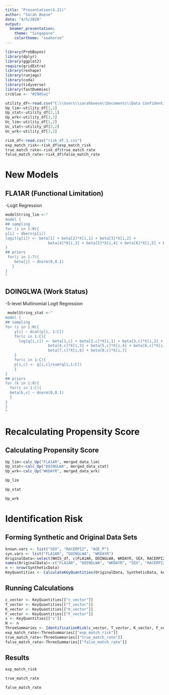 ```yaml
---
title: "Presentation(4.21)"
author: "Sarah Boese"
date: "4/5/2020"
output: 
  beamer_presentation:
    theme: "Singapore"
    colortheme: "seahorse"
---
```


```r
library(ProbBayes)
library(dplyr)
library(ggplot2)
require(gridExtra)
library(reshape)
library(runjags)
library(coda)
library(tidyverse)
library(fastDummies)
crcblue <- "#2905a1"
```

```r
utility_df<-read.csv("C:\\Users\\sarahboese\\Documents\\Data Confidentiality\\HealthSurveyExploration (project 3)\\utility_df_1.csv")
Up_lim<-utility_df[1,1]
Up_stat<-utility_df[2,1]
Up_wrk<-utility_df[3,1]
Uc_lim<-utility_df[1,2]
Uc_stat<-utility_df[2,2]
Uc_wrk<-utility_df[3,2]

risk_df<-read.csv("risk_df_1.csv")
exp_match_risk<-risk_df$exp_match_risk
true_match_rate<-risk_df$true_match_rate
false_match_rate<-risk_df$false_match_rate
```

# New Models 

## FLA1AR (Functional Limitation)
-Logit Regression

```r
modelString_lim <-"
model {
## sampling
for (i in 1:N){
y[i] ~ dbern(p[i])
logit(p[i]) <- beta[1] + beta[2]*X[i,1] + beta[3]*X[i,2] + 
                   beta[4]*X[i,3] + beta[5]*X[i,4] + beta[6]*X[i,5] + beta[7]*X[i,6]
}
## priors
 for(j in 1:7){
    beta[j] ~ dnorm(0,0.1)
   }
}
"
```

## DOINGLWA (Work Status)
-5-level Multinomial Logit Regression
```r
 modelString_stat <-"
model {
## sampling
for (i in 1:N){
    y[i] ~ dcat(p[i, 1:C])
    for(c in 1:C){
      log(q[i,c]) <- beta[1,c] + beta[2,c]*X[i,1] + beta[3,c]*X[i,2] + 
                   beta[4,c]*X[i,3] + beta[5,c]*X[i,4] + beta[6,c]*X[i,5] + 
                   beta[7,c]*X[i,6] + beta[8,c]*X[i,7]
    }
    for(c in 1:C){
    p[i,c] <- q[i,c]/sum(q[i,1:C])
    }
}
## priors
for (k in 1:8){
  for(c in 1:C){
  beta[k,c] ~ dnorm(0,0.1)
  }
} 
}
"
```

# Recalculating Propensity Score

## Calculating Propensity Score

```r
Up_lim<-calc_Up("FLA1AR", merged_data_lim)
Up_stat<-calc_Up("DOINGLWA", merged_data_stat)
Up_wrk<-calc_Up("WKDAYR", merged_data_wrk)
```

```r
Up_lim
```

```r
Up_stat
```

```r
Up_wrk
```

# Identification Risk

## Forming Synthetic and Original Data Sets

```r
known.vars <- list("SEX", "RACERPI2", "AGE_P")
syn.vars <- list("FLA1AR", "DOINGLWA", "WKDAYR") 
OriginalData<-select(NHIS_df, c(FLA1AR, DOINGLWA, WKDAYR, SEX, RACERPI2, AGE_P))
names(OriginalData)<-c("FLA1AR", "DOINGLWA", "WKDAYR", "SEX", "RACERPI2", "AGE_P")
n <- nrow(SyntheticData)
KeyQuantities <- CalculateKeyQuantities(OriginalData, SyntheticData, known.vars, syn.vars, n)
```

## Running Calculations

```r
c_vector <- KeyQuantities[["c_vector"]]
T_vector <- KeyQuantities[["T_vector"]]
K_vector <- KeyQuantities[["K_vector"]]
F_vector <- KeyQuantities[["F_vector"]]
s <- KeyQuantities[["s"]]
N <- n
ThreeSummaries <- IdentificationRisk(c_vector, T_vector, K_vector, F_vector, s, N)
exp_match_rate<-ThreeSummaries[["exp_match_risk"]]
true_match_rate<-ThreeSummaries[["true_match_rate"]]
false_match_rate<-ThreeSummaries[["false_match_rate"]]
```

## Results

```r
exp_match_risk
```

```r
true_match_rate
```

```r
false_match_rate
```

